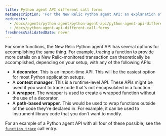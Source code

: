 ```yaml
---
title: Python agent API different call forms
metaDescription: 'For the New Relic Python agent API: an explanation of varied call forms for some API functions.'
redirects:
  - /docs/agents/python-agent/python-agent-api/python-agent-api-different-call-forms
  - /docs/python-agent-api-different-call-forms
freshnessValidatedDate: never
---
```


For some functions, the New Relic Python agent API has several options for accomplishing the same thing. For example, tracing a function to provide more details on a New Relic-monitored transaction can theoretically be accomplished, depending on your setup, with any of the following APIs:

* A <DoNotTranslate>**decorator**</DoNotTranslate>. This is an import-time API. This will be the easiest option for most Python application setups.
* A <DoNotTranslate>**context manager**</DoNotTranslate>. This is a runtime-level API. These APIs might be used if you want to trace code that's not encapsulated in a function.
* A <DoNotTranslate>**wrapper**</DoNotTranslate>. The wrapper is used to create a wrapped function without the use of a decorator.
* A <DoNotTranslate>**path-based wrapper**</DoNotTranslate>. This would be used to wrap functions outside of the code they're declared in. For example, it can be used to instrument library code that you don't want to modify.

For an example of a Python agent API with all four of these possible, see the [`function_trace`](/docs/agents/python-agent/python-agent-api/function_trace) call entry.
